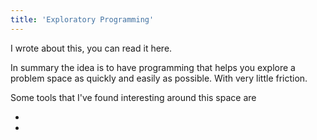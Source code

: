 ```yaml
---
title: 'Exploratory Programming'
---
```



I wrote <L name="essay-explorative-programming" text="an essay" /> about this, you can read it here.

In summary the idea is to have programming that helps you explore a problem space as quickly and easily as possible. With very little friction.

Some tools that I've found interesting around this space are

 * <L name="interlisp" />
 * <L name="pharo" />
